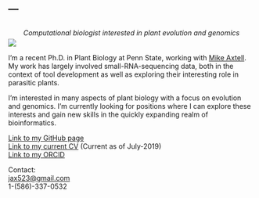 --- 
---
<center>
<div style= "float:center;position: relative; top: 10px;">
*Computational biologist interested in plant evolution and genomics*

</center>
<!-- <center> -->
<!-- <div style= "float:right;position: relative; top: 0px;"> -->
![](images/index_figure_1-01.png)
<!-- </center> -->

I'm a recent Ph.D. in Plant Biology at Penn State, working with [Mike Axtell](https://sites.psu.edu/axtell/). My work has largely involved small-RNA-sequencing data, both in the context of tool development as well as exploring their interesting role in parasitic plants. 

I'm interested in many aspects of plant biology with a focus on evolution and genomics. I'm currently looking for positions where I can explore these interests and gain new skills in the quickly expanding realm of bioinformatics. 




[Link to my GitHub page](https://github.com/NateyJay)<br/>
[Link to my current CV](./files/N\ Johnson\ CV\ July-2019.pdf) (Current as of July-2019)<br/>
[Link to my ORCID](https://orcid.org/0000-0002-5279-9964)<br/>

Contact:<br/>
<jax523@gmail.com><br/>
1-(586)-337-0532<br/>




